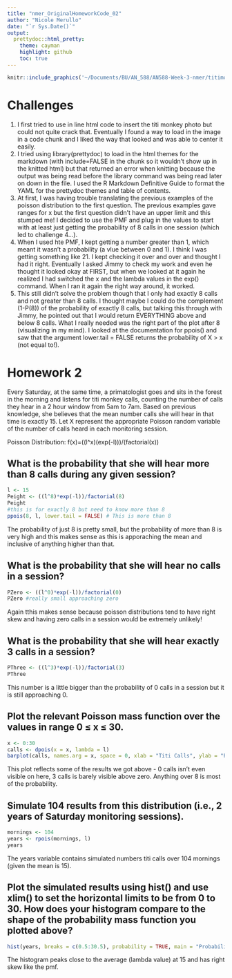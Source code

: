 ```yaml
---
title: "nmer_OriginalHomeworkCode_02"
author: "Nicole Merullo"
date: "`r Sys.Date()`"
output: 
  prettydoc::html_pretty:
    theme: cayman
    highlight: github
    toc: true
---
```

```r
knitr::include_graphics('~/Documents/BU/AN_588/AN588-Week-3-nmer/titimonkey1.png')
```
# Challenges
1. I first tried to use in line html code to insert the titi monkey photo but could not quite crack that. Eventually I found a way to load in the image in a code chunk and I liked the way that looked and was able to center it easily.
2. I tried using library(prettydoc) to load in the html themes for the markdown (with include=FALSE in the chunk so it wouldn't show up in the knitted html) but that returned an error when knitting because the output was being read before the library command was being read later on down in the file. I used the R Markdown Definitive Guide to format the YAML for the prettydoc themes and table of contents.
3. At first, I was having trouble translating the previous examples of the poisson distribution to the first question. The previous examples gave ranges for x but the first question didn't have an upper limit and this stumped me! I decided to use the PMF and plug in the values to start with at least just getting the probability of 8 calls in one session (which led to challenge 4...).
4. When I used hte PMF, I kept getting a number greater than 1, which meant it wasn't a probability (a vlue between 0 and 1). I think I was getting something like 21. I kept checking it over and over and thought I had it right. Eventually I asked Jimmy to check my work and even he thought it looked okay at FIRST, but when we looked at it again he realized I had switched the x and the lambda values in the exp() command. When I ran it again the right way around, it worked.
5. This still didn't solve the problem though that I only had exactly 8 calls and not greater than 8 calls. I thought maybe I could do the complement (1-P(8)) of the probability of exactly 8 calls, but talking this through with Jimmy, he pointed out that I would return EVERYTHING above and below 8 calls. What I really needed was the right part of the plot after 8 (visualizing in my mind). I looked at the documentation for ppois() and saw that the argument lower.tail = FALSE returns the probability of X > x (not equal to!).

# Homework 2

Every Saturday, at the same time, a primatologist goes and sits in the forest in the morning and listens for titi monkey calls, counting the number of calls they hear in a 2 hour window from 5am to 7am. Based on previous knowledge, she believes that the mean number calls she will hear in that time is exactly 15. Let X represent the appropriate Poisson random variable of the number of calls heard in each monitoring session.

Poisson Distribution: f(x)=((l^x)(exp(-l)))/(factorial(x))

## What is the probability that she will hear more than 8 calls during any given session?

```r
l <- 15
Peight <- ((l^8)*exp(-l))/factorial(8)
Peight
#this is for exactly 8 but need to know more than 8
ppois(8, l, lower.tail = FALSE) # This is more than 8
```

The probability of just 8 is pretty small, but the probability of more than 8 is very high and this makes sense as this is apporaching the mean and inclusive of anything higher than that. 

## What is the probability that she will hear no calls in a session?

```r
PZero <- ((l^0)*exp(-l))/factorial(0)
PZero #really small approaching zero
```

Again tthis makes sense because poisson distributions tend to have right skew and having zero calls in a session would be extremely unlikely!

## What is the probability that she will hear exactly 3 calls in a session?

```r
PThree <- ((l^3)*exp(-l))/factorial(3)
PThree
```

This number is a little bigger than the probability of 0 calls in a session but it is still approaching 0.

## Plot the relevant Poisson mass function over the values in range 0 ≤ x ≤ 30.

```r
x <- 0:30
calls <- dpois(x = x, lambda = l)
barplot(calls, names.arg = x, space = 0, xlab = "Titi Calls", ylab = "Probability of # of Calls", main = "Probability Mass Function of Titi Calls")
```
This plot reflects some of the results we got above - 0 calls isn't even visible on here, 3 calls is barely visible above zero. Anything over 8 is most of the probability.

## Simulate 104 results from this distribution (i.e., 2 years of Saturday monitoring sessions).

```r
mornings <- 104
years <- rpois(mornings, l)
years
```
The years variable contains simulated numbers titi calls over 104 mornings (given the mean is 15).

## Plot the simulated results using hist() and use xlim() to set the horizontal limits to be from 0 to 30. How does your histogram compare to the shape of the probability mass function you plotted above?

```r
hist(years, breaks = c(0.5:30.5), probability = TRUE, main = "Probability of Titi Calls in 2 years", xlab = "Calls", ylab = "probability", xlim = range(0:30))
```
The histogram peaks close to the average (lambda value) at 15 and has right skew like the pmf.
